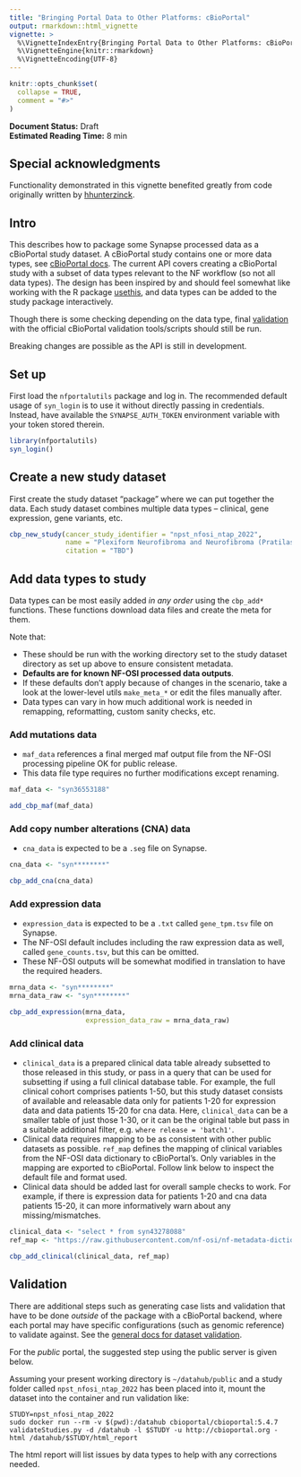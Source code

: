 ```yaml
---
title: "Bringing Portal Data to Other Platforms: cBioPortal"
output: rmarkdown::html_vignette
vignette: >
  %\VignetteIndexEntry{Bringing Portal Data to Other Platforms: cBioPortal}
  %\VignetteEngine{knitr::rmarkdown}
  %\VignetteEncoding{UTF-8}
---
```


```r
knitr::opts_chunk$set(
  collapse = TRUE,
  comment = "#>"
)
```

**Document Status:** Draft  
**Estimated Reading Time:** 8 min

## Special acknowledgments 

Functionality demonstrated in this vignette benefited greatly from code originally written by [hhunterzinck](https://github.com/hhunterzinck). 

## Intro

This describes how to package some Synapse processed data as a cBioPortal study dataset.
A cBioPortal study contains one or more data types, see [cBioPortal docs](https://docs.cbioportal.org/file-formats/). 
The current API covers creating a cBioPortal study with a subset of data types relevant to the NF workflow (so not all data types). 
The design has been inspired by and should feel somewhat like working with the R package [usethis](https://github.com/r-lib/usethis), 
and data types can be added to the study package interactively.

Though there is some checking depending on the data type, final [validation](#Validation) with the official cBioPortal validation tools/scripts should still be run.

Breaking changes are possible as the API is still in development.

## Set up

First load the `nfportalutils` package and log in. 
The recommended default usage of `syn_login` is to use it without directly passing in credentials. 
Instead, have available the `SYNAPSE_AUTH_TOKEN` environment variable with your token stored therein. 

```r
library(nfportalutils)
syn_login()
```

## Create a new study dataset

First create the study dataset "package" where we can put together the data. 
Each study dataset combines multiple data types -- clinical, gene expression, gene variants, etc.

```r

cbp_new_study(cancer_study_identifier = "npst_nfosi_ntap_2022",
              name = "Plexiform Neurofibroma and Neurofibroma (Pratilas 2022)",
              citation = "TBD")
```

## Add data types to study

Data types can be most easily added _in any order_ using the `cbp_add*` functions.
These functions download data files and create the meta for them. 

Note that:

- These should be run with the working directory set to the study dataset directory as set up above to ensure consistent metadata.
- **Defaults are for known NF-OSI processed data outputs**. 
- If these defaults don't apply because of changes in the scenario, take a look at the lower-level utils `make_meta_*` or edit the files manually after.
- Data types can vary in how much additional work is needed in remapping, reformatting, custom sanity checks, etc.

### Add mutations data

- `maf_data` references a final merged maf output file from the NF-OSI processing pipeline OK for public release. 
- This data file type requires no further modifications except renaming.

```r

maf_data <- "syn36553188"

add_cbp_maf(maf_data)
```

### Add copy number alterations (CNA) data

- `cna_data` is expected to be a `.seg` file on Synapse.

```r

cna_data <- "syn********"

cbp_add_cna(cna_data)
```

### Add expression data

- `expression_data` is expected to be a `.txt` called `gene_tpm.tsv` file on Synapse.
- The NF-OSI default includes including the raw expression data as well, called `gene_counts.tsv`, but this can be omitted.
- These NF-OSI outputs will be somewhat modified in translation to have the required headers.

```r

mrna_data <- "syn********"
mrna_data_raw <- "syn********"

cbp_add_expression(mrna_data,
                   expression_data_raw = mrna_data_raw)
```

### Add clinical data

- `clinical_data` is a prepared clinical data table already subsetted to those released in this study, or pass in a query that can be used for subsetting if using a full clinical database table. For example, the full clinical cohort comprises patients 1-50, but this study dataset consists of available and releasable data only for patients 1-20 for expression data and data patients 15-20 for cna data. Here, `clinical_data` can be a smaller table of just those 1-30, or it can be the original table but pass in a suitable additional filter, e.g. `where release = 'batch1'`.
- Clinical data requires mapping to be as consistent with other public datasets as possible. `ref_map` defines the mapping of clinical variables from the NF-OSI data dictionary to cBioPortal's. Only variables in the mapping are exported to cBioPortal. Follow link below to inspect the default file and format used.
- Clinical data should be added last for overall sample checks to work. For example, if there is expression data for patients 1-20 and cna data patients 15-20,
it can more informatively warn about any missing/mismatches. 

```r

clinical_data <- "select * from syn43278088"
ref_map <- "https://raw.githubusercontent.com/nf-osi/nf-metadata-dictionary/main/mappings/cBioPortal.yaml"

cbp_add_clinical(clinical_data, ref_map)
```

## Validation

There are additional steps such as generating case lists and validation that have to be done _outside_ of the package with a cBioPortal backend, where each portal may have specific configurations (such as genomic reference) to validate against.
See the [general docs for dataset validation](https://docs.cbioportal.org/using-the-dataset-validator/).

For the _public_ portal, the suggested step using the public server is given below.  

Assuming your present working directory is `~/datahub/public` and a study folder called `npst_nfosi_ntap_2022` has been placed into it, mount the dataset into the container and run validation like:  
```
STUDY=npst_nfosi_ntap_2022
sudo docker run --rm -v $(pwd):/datahub cbioportal/cbioportal:5.4.7 validateStudies.py -d /datahub -l $STUDY -u http://cbioportal.org -html /datahub/$STUDY/html_report
```

The html report will list issues by data types to help with any corrections needed.  
